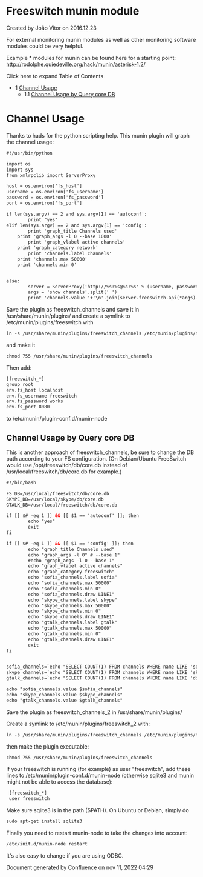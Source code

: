 
# Freeswitch munin module 

 Created by  João Vitor on 2016.12.23

For external monitoring munin modules as well as other monitoring software modules could be very helpful.

Example \* modules for munin can be found here for a starting point: <http://rodolphe.quiedeville.org/hack/munin/asterisk-1.2/>

Click here to expand Table of Contents

* 1 [Channel Usage](#channel-usage)  
   * 1.1 [Channel Usage by Query core DB](#channel-usage-by-query-core-db)

# Channel Usage

Thanks to hads for the python scripting help. This munin plugin will graph the channel usage:

```xml
#!/usr/bin/python

import os
import sys
from xmlrpclib import ServerProxy

host = os.environ['fs_host']
username = os.environ['fs_username']
password = os.environ['fs_password']
port = os.environ['fs_port']

if len(sys.argv) == 2 and sys.argv[1] == 'autoconf':
        print "yes"
elif len(sys.argv) == 2 and sys.argv[1] == 'config':	
        print 'graph_title Channels used'
	print 'graph_args -l 0 --base 1000'
        print 'graph_vlabel active channels'
	print 'graph_category network'
        print 'channels.label channels'
	print 'channels.max 50000'
	print 'channels.min 0'


else:
        server = ServerProxy('http://%s:%s@%s:%s' % (username, password, host, port))
        args = 'show channels'.split(' ')
        print 'channels.value '+'\n'.join(server.freeswitch.api(*args).strip('\n').replace(' total.','').split('\n')[-1:])
```

Save the plugin as freeswitch_channels and save it in /usr/share/munin/plugins/ and create a symlink to /etc/munin/plugins/freeswitch with

```xml
ln -s /usr/share/munin/plugins/freeswitch_channels /etc/munin/plugins/freeswitch
```

and make it

```xml
chmod 755 /usr/share/munin/plugins/freeswitch_channels
```

Then add:

```xml
[freeswitch_*]
group root
env.fs_host localhost
env.fs_username freeswitch
env.fs_password works
env.fs_port 8080

```

to /etc/munin/plugin-conf.d/munin-node

## Channel Usage by Query core DB

This is another approach of freeswitch\_channels, be sure to change the DB path according to your FS configuration. (On Debian/Ubuntu FreeSwitch would use /opt/freeswitch/db/core.db instead of /usr/local/freeswitch/db/core.db for example.)

```xml
#!/bin/bash

FS_DB=/usr/local/freeswitch/db/core.db
SKYPE_DB=/usr/local/skype/db/core.db
GTALK_DB=/usr/local/freeswitch/db/core.db

if [[ $# -eq 1 ]] && [[ $1 == 'autoconf' ]]; then
        echo "yes"
        exit
fi

if [[ $# -eq 1 ]] && [[ $1 == 'config' ]]; then
        echo "graph_title Channels used"
        echo "graph_args -l 0" # --base 1"
        #echo "graph_args -l 0 --base 1"
        echo "graph_vlabel active channels"
        echo "graph_category freeswitch"
        echo "sofia_channels.label sofia"
        echo "sofia_channels.max 50000"
        echo "sofia_channels.min 0"
        echo "sofia_channels.draw LINE1"
        echo "skype_channels.label skype"
        echo "skype_channels.max 50000"
        echo "skype_channels.min 0"
        echo "skype_channels.draw LINE1"
        echo "gtalk_channels.label gtalk"
        echo "gtalk_channels.max 50000"
        echo "gtalk_channels.min 0"
        echo "gtalk_channels.draw LINE1"
        exit
fi


sofia_channels=`echo "SELECT COUNT(1) FROM channels WHERE name LIKE 'sofia%';" | sqlite3 $FS_DB`
skype_channels=`echo "SELECT COUNT(1) FROM channels WHERE name LIKE 'skypiax%';" | sqlite3 $SKYPE_DB`
gtalk_channels=`echo "SELECT COUNT(1) FROM channels WHERE name LIKE 'dingaling%';" | sqlite3 $GTALK_DB`

echo "sofia_channels.value $sofia_channels"
echo "skype_channels.value $skype_channels"
echo "gtalk_channels.value $gtalk_channels"
```

Save the plugin as freeswitch\_channels\_2 in /usr/share/munin/plugins/

Create a symlink to /etc/munin/plugins/freeswitch\_2 with:

```xml
ln -s /usr/share/munin/plugins/freeswitch_channels /etc/munin/plugins/freeswitch_2
```

then make the plugin executable:

```xml
chmod 755 /usr/share/munin/plugins/freeswitch_channels
```

If your freeswitch is running (for example) as user "freeswitch", add these lines to /etc/munin/plugin-conf.d/munin-node (otherwise sqlite3 and munin might not be able to access the database):

```xml
 [freeswitch_*]
 user freeswitch
```

Make sure sqlite3 is in the path ($PATH). On Ubuntu or Debian, simply do

```xml
sudo apt-get install sqlite3
```

Finally you need to restart munin-node to take the changes into account:

```xml
/etc/init.d/munin-node restart
```

It's also easy to change if you are using ODBC.

Document generated by Confluence on nov 11, 2022 04:29

